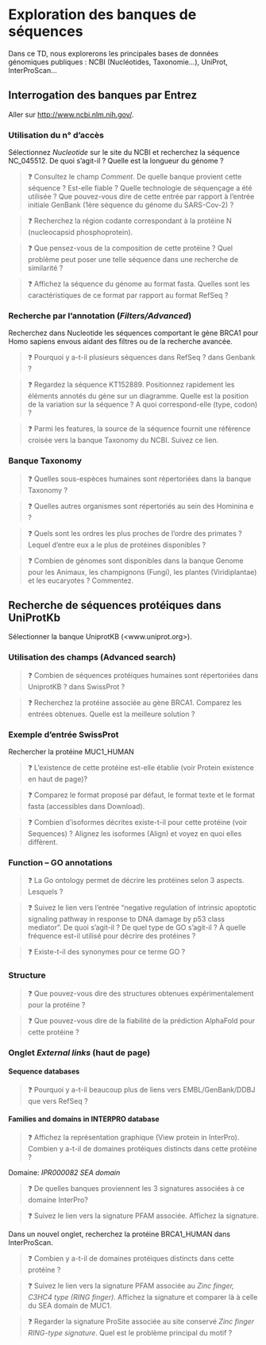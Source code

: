 # Exploration des banques de séquences

Dans ce TD, nous explorerons les principales bases de données génomiques publiques : NCBI (Nucléotides, Taxonomie...), UniProt, InterProScan...

## Interrogation des banques par Entrez

Aller sur <http://www.ncbi.nlm.nih.gov/>.

### Utilisation du n° d’accès

Sélectionnez *Nucleotide* sur le site du NCBI et recherchez la séquence NC_045512. De quoi s’agit-il ? Quelle est la longueur du génome ?

> ❓ Consultez le champ *Comment*. De quelle banque provient cette séquence ? Est-elle fiable ? Quelle technologie de séquençage a été utilisée ? Que pouvez-vous dire de cette entrée par rapport à l’entrée initiale GenBank (1ère séquence du génome du SARS-Cov-2) ?

> ❓ Recherchez la région codante correspondant à la protéine N (nucleocapsid phosphoprotein).

> ❓ Que pensez-vous de la composition de cette protéine ? Quel problème peut poser une telle séquence dans une recherche de similarité ?

> ❓ Affichez la séquence du génome au format fasta. Quelles sont les caractéristiques de ce format par rapport au format RefSeq ?

### Recherche par l’annotation (*Filters/Advanced*)

Recherchez dans Nucleotide les séquences comportant le gène BRCA1 pour Homo sapiens envous aidant des filtres ou de la recherche avancée.

> ❓ Pourquoi y a-t-il plusieurs séquences dans RefSeq ? dans Genbank ?

> ❓ Regardez la séquence KT152889. Positionnez rapidement les éléments annotés du gène sur un diagramme. Quelle est la position de la variation sur la séquence ? A quoi correspond-elle (type, codon) ?

> ❓ Parmi les features, la source de la séquence fournit une référence croisée vers la banque Taxonomy du NCBI. Suivez ce lien.

### Banque Taxonomy

> ❓ Quelles sous-espèces humaines sont répertoriées dans la banque Taxonomy ?

> ❓ Quelles autres organismes sont répertoriés au sein des Hominina 
e ?

> ❓ Quels sont les ordres les plus proches de l’ordre des primates ? Lequel d’entre eux a le plus de protéines disponibles ?

> ❓ Combien de génomes sont disponibles dans la banque Genome pour les Animaux, les champignons (Fungi), les plantes (Viridiplantae) et les eucaryotes ? Commentez.

## Recherche de séquences protéiques dans UniProtKb 

Sélectionner la banque UniprotKB (<www.uniprot.org>).

### Utilisation des champs (Advanced search)

> ❓ Combien de séquences protéiques humaines sont répertoriées dans UniprotKB ? dans SwissProt ?

> ❓ Recherchez la protéine associée au gène BRCA1. Comparez les entrées obtenues. Quelle est la meilleure solution ?

### Exemple d’entrée SwissProt

Rechercher la protéine MUC1_HUMAN

> ❓ L’existence de cette protéine est-elle établie (voir Protein existence en haut de page)?

> ❓ Comparez le format proposé par défaut, le format texte et le format fasta (accessibles dans Download).

> ❓ Combien d’isoformes décrites existe-t-il pour cette protéine (voir Sequences) ? Alignez les isoformes (Align) et voyez en quoi elles diffèrent.


### Function – GO annotations

> ❓ La Go ontology permet de décrire les protéines selon 3 aspects. Lesquels ?

> ❓ Suivez le lien vers l'entrée "negative regulation of intrinsic apoptotic signaling pathway in response to DNA damage by p53 class mediator".  De quoi s'agit-il ? De quel type de GO s'agit-il ? À quelle fréquence est-il utilisé pour décrire des protéines ?

> ❓ Existe-t-il des synonymes pour ce terme GO ?

### Structure

> ❓ Que pouvez-vous dire des structures obtenues expérimentalement pour la protéine ?

> ❓ Que pouvez-vous dire de la fiabilité de la prédiction AlphaFold pour cette protéine ?

### Onglet *External links* (haut de page)

#### Sequence databases

> ❓ Pourquoi y a-t-il beaucoup plus de liens vers EMBL/GenBank/DDBJ que vers RefSeq ?

#### Families and domains in INTERPRO database

> ❓ Affichez la représentation graphique (View protein in InterPro). Combien y a-t-il de domaines protéiques distincts dans cette protéine ?

Domaine: *IPR000082 SEA domain* 

> ❓ De quelles banques proviennent les 3 signatures associées à ce domaine  InterPro?
  
> ❓ Suivez le lien vers la signature PFAM associée. Affichez la signature.

Dans un nouvel onglet, recherchez la protéine BRCA1_HUMAN dans InterProScan. 

> ❓ Combien y a-t-il de domaines protéiques distincts dans cette protéine ?

> ❓ Suivez le lien  vers la signature PFAM associée au *Zinc finger, C3HC4 type (RING finger)*.  Affichez la signature et comparer là à celle du SEA domain de MUC1. 

> ❓ Regarder la signature ProSite associée  au site conservé *Zinc finger RING-type signature*. Quel est le problème principal du motif ?
